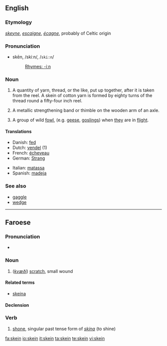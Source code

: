 ==English==

===Etymology===
{{OE.}} ''[[skeyne]]'', {{OF.}} ''[[escaigne]]'', {{F.}} ''[[écagne]]'', probably of Celtic origin

===Pronunciation===
*skēn, /skiːn/, /<tt>ski:n</tt>/
*:[[Rhymes:English:-iːn|Rhymes: -iːn]]

{{webster}}

===Noun===
{{en-noun}}

# A quantity of yarn, thread, or the like, put up together, after it is taken from the reel.  A skein of cotton yarn is formed by eighty turns of the thread round a fifty-four inch reel.
# {{i|wagon- aking}} A metallic strengthening band or thimble on the wooden arm of an axle.
# {{zoology|provincial England}} A group of wild [[fowl]], (e.g. [[goose|geese]], [[gosling]]s) when [[they]] are in [[flight]].

====Translations====
{{top}}
*Danish: [[fed]] {{n}}
*Dutch: [[vendel]] {{n}} (1)
*French: [[écheveau]] {{m}}
*German: [[Strang]] {{m}}
{{mid}}
*Italian: [[matassa]] {{f}}
*Spanish: [[madeja]] {{f}}
{{bottom}}

===See also===
*[[gaggle]]
*[[wedge]]

----

==Faroese==

===Pronunciation===
* {{IPA|lang=fo|[ʃain]}}

===Noun===
{{infl|fo|noun|g=f}}

# (''[[kvæði]]'') [[scratch]], small wound

====Related terms====
*{{i-c|common}} [[skeina]]

====Declension====
{{fo-decl-noun-f2|skein}}

===Verb===
{{infl|fo|verb form}}

# [[shone]], singular past tense form of ''[[skína]]'' (to shine)

[[fa:skein]]
[[io:skein]]
[[it:skein]]
[[ta:skein]]
[[te:skein]]
[[vi:skein]]